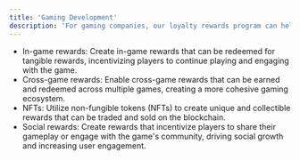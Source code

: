 ```yaml
---
title: 'Gaming Development'
description: 'For gaming companies, our loyalty rewards program can help increase user engagement, drive retention, and incentivize player behavior. By offering rewards such as in-game items or tokens, players are more likely to stick with a game and continue playing, driving up engagement and retention rates. Our blockchain-based rewards program is also ideal for gaming companies looking to integrate NFTs into their games, allowing them to offer unique and collectible items to their players as rewards.'
---
```


<ul>
<li>
In-game rewards: Create in-game rewards that can be redeemed for tangible rewards, incentivizing players to continue playing and engaging with the game.
</li>
<li>
Cross-game rewards: Enable cross-game rewards that can be earned and redeemed across multiple games, creating a more cohesive gaming ecosystem.
</li>
<li>
NFTs: Utilize non-fungible tokens (NFTs) to create unique and collectible rewards that can be traded and sold on the blockchain.
</li>
<li>
Social rewards: Create rewards that incentivize players to share their gameplay or engage with the game's community, driving social growth and increasing user engagement.
</li>
</ul>